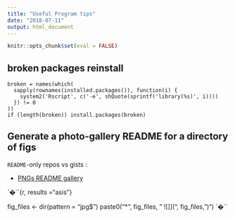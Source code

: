 ---
title: "Useful Program tips"
date: "2018-07-11"
output: html_document
---

```{r include=FALSE}
knitr::opts_chunk$set(eval = FALSE)
```


## broken packages reinstall

```
broken = names(which(
  sapply(rownames(installed.packages()), function(i) {
    system2('Rscript', c('-e', shQuote(sprintf('library(%s)', i))))
  }) != 0
))
if (length(broken)) install.packages(broken)
```


## Generate a photo-gallery README for a directory of figs

`README`-only repos vs gists : 

  * [PNGs README gallery](https://github.com/Reproducible-Science-Curriculum/rr-organization1/tree/27883c8fc4cdd4dcc6a8232f1fe5c726e96708a0/slides/organization-slides) 


`�``{r, results ="asis"}

fig_files <- dir(pattern = "jpg$") 
paste0("* ", fig_files, " ![]](", fig_files, ")\n")
`�``


